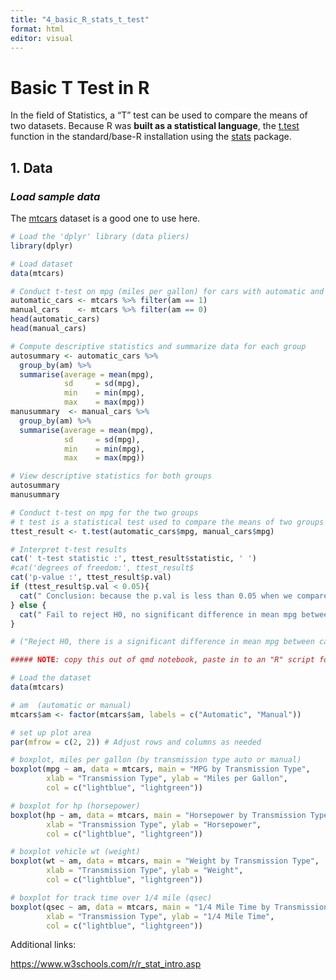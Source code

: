 ```yaml
---
title: "4_basic_R_stats_t_test"
format: html
editor: visual
---
```


# Basic T Test in R 

In the field of Statistics, a "T" test can be used to compare the means of two datasets. Because R was **built as a statistical language**, the [t.test](https://stat.ethz.ch/R-manual/R-devel/library/stats/html/t.test.html ""T" test in R") function in the standard/base-R installation using the [stats](https://stat.ethz.ch/R-manual/R-devel/library/stats/html/00Index.html "stats") package.

## 1. Data

### *Load sample data* 

The [mtcars](https://www.w3schools.com/r/r_stat_data_set.asp "R statistics sample dataset mtcars") dataset is a good one to use here.

```r
# Load the 'dplyr' library (data pliers) 
library(dplyr)

# Load dataset
data(mtcars)

# Conduct t-test on mpg (miles per gallon) for cars with automatic and manual transmission.
automatic_cars <- mtcars %>% filter(am == 1)
manual_cars    <- mtcars %>% filter(am == 0)
head(automatic_cars)
head(manual_cars)

```

```r

# Compute descriptive statistics and summarize data for each group
autosummary <- automatic_cars %>%
  group_by(am) %>%
  summarise(average = mean(mpg),
            sd     = sd(mpg),
            min    = min(mpg),
            max    = max(mpg))
manusummary  <- manual_cars %>%
  group_by(am) %>%
  summarise(average = mean(mpg),
            sd     = sd(mpg),
            min    = min(mpg),
            max    = max(mpg))

# View descriptive statistics for both groups
autosummary
manusummary
```

```r
# Conduct t-test on mpg for the two groups
# t test is a statistical test used to compare the means of two groups
ttest_result <- t.test(automatic_cars$mpg, manual_cars$mpg)

# Interpret t-test results
cat(' t-test statistic :', ttest_result$statistic, ' ')
#cat('degrees of freedom:', ttest_result$
cat('p-value :', ttest_result$p.val)
if (ttest_result$p.val < 0.05){
  cat(" Conclusion: because the p.val is less than 0.05 when we compare the means with the t.test functino, there very likely IS a significant difference in mean mpg between cars with automatic and manual transmission, the low p-value tells us that the null hypothesis, that the means were equal, is false (Reject H0 the null hypothesis)")
} else {
  cat(" Fail to reject H0, no significant difference in mean mpg between cars with automatic and manual transmission.")
}

# ("Reject H0, there is a significant difference in mean mpg between cars with automatic and manual transmission")
```

```r

##### NOTE: copy this out of qmd notebook, paste in to an "R" script for proper display in R studio 

# Load the dataset
data(mtcars)

# am  (automatic or manual) 
mtcars$am <- factor(mtcars$am, labels = c("Automatic", "Manual"))

# set up plot area 
par(mfrow = c(2, 2)) # Adjust rows and columns as needed

# boxplot, miles per gallon (by transmission type auto or manual)
boxplot(mpg ~ am, data = mtcars, main = "MPG by Transmission Type", 
        xlab = "Transmission Type", ylab = "Miles per Gallon", 
        col = c("lightblue", "lightgreen"))

# boxplot for hp (horsepower)
boxplot(hp ~ am, data = mtcars, main = "Horsepower by Transmission Type", 
        xlab = "Transmission Type", ylab = "Horsepower", 
        col = c("lightblue", "lightgreen"))

# boxplot vehicle wt (weight)
boxplot(wt ~ am, data = mtcars, main = "Weight by Transmission Type", 
        xlab = "Transmission Type", ylab = "Weight", 
        col = c("lightblue", "lightgreen"))

# boxplot for track time over 1/4 mile (qsec)
boxplot(qsec ~ am, data = mtcars, main = "1/4 Mile Time by Transmission Type", 
        xlab = "Transmission Type", ylab = "1/4 Mile Time", 
        col = c("lightblue", "lightgreen"))
```

Additional links:

<https://www.w3schools.com/r/r_stat_intro.asp>
